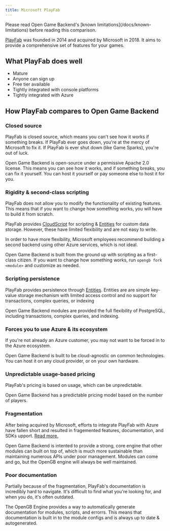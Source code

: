 ```yaml
---
title: Microsoft PlayFab
---
```


<Note>
  Please read Open Game Backend's [known limitations](/docs/known-limitations)
  before reading this comparison.
</Note>

[PlayFab](https://playfab.com/) was founded in 2014 and acquired by Microsoft in 2018. It aims to provide a comprehensive set of features for your games.

## What PlayFab does well

- Mature
- Anyone can sign up
- Free tier available
- Tightly integrated with console platforms
- Tightly integrated with Azure

## How PlayFab compares to Open Game Backend

### Closed source

PlayFab is closed source, which means you can't see how it works if something breaks. If PlayFab ever goes down, you're at the mercy of Microsoft to fix it. If PlayFab is ever shut down (like Game Sparks), you're out of luck.

Open Game Backend is open-source under a permissive Apache 2.0 license. This means you can see how it works, and if something breaks, you can fix it yourself. You can host it yourself or pay someone else to host it for you.

### Rigidity & second-class scripting

PlayFab does not allow you to modify the functionality of existing features. This means that if you want to change how something works, you will have to build it from scratch.

PlayFab provides [CloudScript](https://learn.microsoft.com/en-us/gaming/playfab/features/automation/cloudscript/) for scripting & [Entities](https://learn.microsoft.com/en-us/gaming/playfab/features/entities/) for custom data storage. However, these have limited flexibility and are not easy to write.

In order to have more flexibility, Microsoft employees recommend building a second backend using other Azure services, which is not ideal.

Open Game Backend is built from the ground up with scripting as a first-class citizen. If you want to change how something works, run `opengb fork <module>` and customize as needed.

### Scripting persistence

PlayFab provides persistence through [Entities](https://learn.microsoft.com/en-us/gaming/playfab/features/entities/). Entities are are simple key-value storage mechanism with limited access control and no support for transactions, complex queries, or indexing

Open Game Backend modules are provided the full flexibility of PostgreSQL, including transactions, complex queries, and indexing.

### Forces you to use Azure & its ecosystem

If you're not already an Azure customer, you may not want to be forced in to the Azure ecosystem.

Open Game Backend is built to be cloud-agnostic on common technologies. You can host it on any cloud provider, or on your own hardware.

### Unpredictable usage-based pricing

PlayFab's pricing is based on usage, which can be unpredictable.

Open Game Backend has a predictable pricing model based on the number of players.

### Fragmentation

After being acquired by Microsoft, efforts to integrate PlayFab with Azure have fallen short and resulted in fragemented features, documentation, and SDKs upport. [Read more.](https://medium.com/@imperium42/the-silent-death-of-playfab-29614f5b9f15)

Open Game Backend is intented to provide a strong, core engine that other modules can built on top of, which is much more sustainable than maintaining numerous APIs under poor management. Modules can come and go, but the OpenGB engine will always be well maintained.

### Poor documentation

Partially because of the fragmentation, PlayFab's documentation is incredibly hard to navigate. It's difficult to find what you're looking for, and when you do, it's often outdated.

The OpenGB Engine provides a way to automatically generate documentation for modules, scripts, and errorrs. This means that documentation is built in to the module configs and is always up to date & autogenerated.
